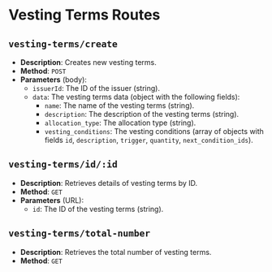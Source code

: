 # Vesting Terms Routes

## `vesting-terms/create`

- **Description**: Creates new vesting terms.
- **Method**: `POST`
- **Parameters** (body):
  - `issuerId`: The ID of the issuer (string).
  - `data`: The vesting terms data (object with the following fields):
    - `name`: The name of the vesting terms (string).
    - `description`: The description of the vesting terms (string).
    - `allocation_type`: The allocation type (string).
    - `vesting_conditions`: The vesting conditions (array of objects with fields `id`, `description`, `trigger`, `quantity`, `next_condition_ids`).

## `vesting-terms/id/:id`

- **Description**: Retrieves details of vesting terms by ID.
- **Method**: `GET`
- **Parameters** (URL):
  - `id`: The ID of the vesting terms (string).

## `vesting-terms/total-number`

- **Description**: Retrieves the total number of vesting terms.
- **Method**: `GET`
